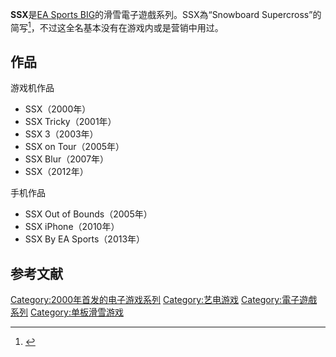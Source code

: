 {{NoteTA
| G1=Games
}}
{{Infobox video game series
| title = SSX
| image =
| caption =
| developer = [[EA加拿大|EA加拿大]]<br />[[EA蒙特婁|EA蒙特婁]]
| publisher = [[EA_Sports|EA Sports]]
| platforms = [[PlayStation_2|PlayStation 2]]、[[任天堂GameCube|任天堂GameCube]]、[[Xbox|Xbox]]、[[Game_Boy_Advance|Game Boy Advance]]、[[Gizmondo|Gizmondo]]、[[N-Gage|N-Gage]]、[[PlayStation_Portable|PlayStation Portable]]、[[Wii|Wii]]、[[PlayStation_3|PlayStation 3]]、[[Xbox_360|Xbox 360]]
| platform of origin = [[PlayStation_2|PlayStation 2]]
| genre = [[體育類遊戲|體育類]]、[[競速遊戲|競速]]
| website = {{url|http://www.easports.com/ssx}}
| first release version = SSX
| first release date = 2000年10月26日
| latest release version = SSX
| latest release date = 2012年2月28日
}}

'''SSX'''是[[EA_Sports_BIG|EA Sports BIG]]的滑雪電子遊戲系列。SSX為“Snowboard Supercross”的简写<ref>{{cite web|url=http://ps2.ign.com/articles/075/075338p1.html|title=IGN: EA Starts the Snowball|access-date=2015-02-12|archive-url=https://www.webcitation.org/6AxqBrU3d?url=http://www.ign.com/articles/2000/02/18/ea-starts-the-snowball|archive-date=2012-09-26|dead-url=yes}}</ref>，不过这全名基本没有在游戏内或是营销中用过。

== 作品 ==

; 游戏机作品
* SSX（2000年）
* SSX Tricky（2001年）
* SSX 3（2003年）
* SSX on Tour（2005年）
* SSX Blur（2007年）
* SSX（2012年）

; 手机作品
* SSX Out of Bounds（2005年）
* SSX iPhone（2010年）
* SSX By EA Sports（2013年）

== 参考文献 ==
{{reflist}}

{{DEFAULTSORT:SSX}}
[[Category:2000年首发的电子游戏系列|Category:2000年首发的电子游戏系列]]
[[Category:艺电游戏|Category:艺电游戏]]
[[Category:電子遊戲系列|Category:電子遊戲系列]]
[[Category:单板滑雪游戏|Category:单板滑雪游戏]]

{{sports-videogame-stub}}
{{ElectronicArts-stub}}